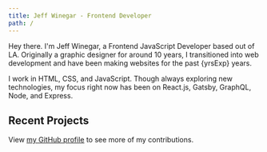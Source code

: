 ```yaml
---
title: Jeff Winegar - Frontend Developer
path: /
---
```




<SEO
  title={props.pageContext.frontmatter.title}
  path={props.pageContext.frontmatter.path}
/>

<p>Hey there. I'm Jeff Winegar, a Frontend JavaScript Developer based out of LA. Originally a graphic designer for around 10 years, I transitioned into web development and have been making websites for the past {yrsExp} years.</p>

I work in HTML, CSS, and JavaScript. Though always exploring new technologies, my focus right now has been on React.js, Gatsby, GraphQL, Node, and Express.


## Recent Projects

<GithubRepos />

View [my GitHub profile](https://github.com/jeffwinegar) to see more of my contributions.